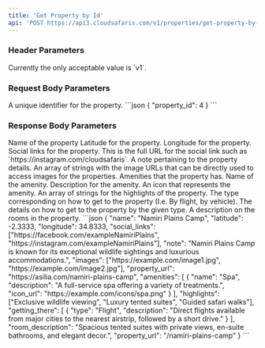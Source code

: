```yaml
---
title: 'Get Property by Id'
api: 'POST https://api3.cloudsafaris.com/v1/properties/get-property-by-id'
---
```


### Header Parameters
<ParamField header="CloudSafaris-API-Version" type="string" default="v1">
  Currently the only acceptable value is `v1`.
</ParamField>

### Request Body Parameters

<ParamField body="id" type="number" required>
    A unique identifier for the property.
</ParamField>

<RequestExample>
  ```json
  {
    "property_id": 4
  }
```
</RequestExample>

### Response Body Parameters

<ResponseField name="data" type="object">
    <Expandable name="properties" defaultOpen={true}>
        <ResponseField name="name" type="string">
            Name of the property
        </ResponseField>
        <ResponseField name="latitude" type="number">
            Latitude for the property.
        </ResponseField>
        <ResponseField name="longitude" type="number">
            Longitude for the property.
        </ResponseField>
        <ResponseField name="social_links" type="string[]">
            Social links for the property. This is the full URL for the social link such as `https://instagram.com/cloudsafaris`.
        </ResponseField>
        <ResponseField name="note" type="string">
            A note pertaining to the property details.
        </ResponseField>
        <ResponseField name="images" type="string[]">
            An array of strings with the image URLs that can be directly used to access images for the properties.
        </ResponseField>
        <ResponseField name="amenities" type="object[]">
            Amenities that the property has.
            <Expandable name="properties" defaultOpen={true}>
                <ResponseField name="name" type="string">
                    Name of the amenity.
                </ResponseField>
                <ResponseField name="description" type="string">
                    Description for the amenity.
                </ResponseField>
                <ResponseField name="icon_url" type="string">
                    An icon that represents the amenity.
                </ResponseField>
            </Expandable>
        </ResponseField>
        <ResponseField name="highlights" type="string[]">
            An array of strings for the highlights of the property.
        </ResponseField>
        <ResponseField name="getting_there" type="object[]">
            <Expandable name="properties" type="object">
                <ResponseField name="type" type="string">
                    The type corresponding on how to get to the property (I.e. By flight, by vehicle).
                </ResponseField>
                <ResponseField name="description" type="string">
                    The details on how to get to the property by the given type.
                </ResponseField>
            </Expandable>
        </ResponseField>
        <ResponseField name="room_description" type="string">
            A description on the rooms in the property.
        </ResponseField>
    </Expandable>
</ResponseField>

<ResponseExample>
```json
{
    "name": "Namiri Plains Camp",
    "latitude": -2.3333,
    "longitude": 34.8333,
    "social_links": ["https://facebook.com/exampleNamiriPlains", "https://instagram.com/exampleNamiriPlains"],
    "note": "Namiri Plains Camp is known for its exceptional wildlife sightings and luxurious accommodations.",
    "images": ["https://example.com/image1.jpg", "https://example.com/image2.jpg"],
    "property_url": "https://asilia.com/namiri-plains-camp",
    "amenities": [
        {
        "name": "Spa",
        "description": "A full-service spa offering a variety of treatments.",
        "icon_url": "https://example.com/icons/spa.png"
        }
    ],
    "highlights": ["Exclusive wildlife viewing", "Luxury tented suites", "Guided safari walks"],
    "getting_there": [
        {
        "type": "Flight",
        "description": "Direct flights available from major cities to the nearest airstrip, followed by a short drive."
        }
    ],
    "room_description": "Spacious tented suites with private views, en-suite bathrooms, and elegant decor.", 
    "property_url": "/namiri-plains-camp"
}
```
</ResponseExample>